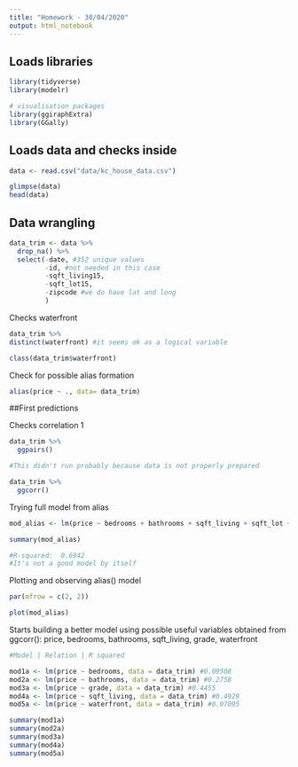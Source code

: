 ```yaml
---
title: "Homework - 30/04/2020"
output: html_notebook
---
```


## Loads libraries

```r
library(tidyverse)
library(modelr)

# visualisation packages
library(ggiraphExtra)
library(GGally)
```


## Loads data and checks inside

```r
data <- read.csv("data/kc_house_data.csv")

glimpse(data)
head(data)
```

## Data wrangling



```r
data_trim <- data %>% 
  drop_na() %>% 
  select(-date, #352 unique values
         -id, #not needed in this case
         -sqft_living15, 
         -sqft_lot15, 
         -zipcode #we do have lat and long
         )
```

Checks waterfront

```r
data_trim %>% 
distinct(waterfront) #it seems ok as a logical variable

class(data_trim$waterfront)
```
Check for possible alias formation
```r
alias(price ~ ., data= data_trim)
```
##First predictions

Checks correlation 1
```r
data_trim %>%
  ggpairs()

#This didn't run probably because data is not properly prepared 
```

```r
data_trim %>%
  ggcorr()
```

Trying full model from alias
```r
mod_alias <- lm(price ~ bedrooms + bathrooms + sqft_living + sqft_lot + floors + waterfront + view + condition + grade + sqft_above + sqft_basement + yr_built + yr_renovated + lat + long, data = data_trim)

summary(mod_alias) 

#R-squared:  0.6942
#It's not a good model by itself
```

Plotting and observing alias() model

```r

par(mfrow = c(2, 2)) 

plot(mod_alias)
```


Starts building a better model using possible useful variables obtained from ggcorr(): price, bedrooms, bathrooms, sqft_living, grade, waterfront

```r
#Model | Relation | R squared

mod1a <- lm(price ~ bedrooms, data = data_trim) #0.09508
mod2a <- lm(price ~ bathrooms, data = data_trim) #0.2758
mod3a <- lm(price ~ grade, data = data_trim) #0.4455
mod4a <- lm(price ~ sqft_living, data = data_trim) #0.4929
mod5a <- lm(price ~ waterfront, data = data_trim) #0.07095

summary(mod1a)
summary(mod2a)
summary(mod3a)
summary(mod4a)
summary(mod5a)
```


